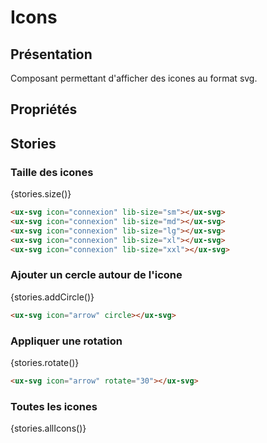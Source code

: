 
# Icons

<Meta title="Components|Images-Icones/Icons" />

## Présentation

Composant permettant d'afficher des icones au format svg.

## Propriétés

<Props of="ux-svg" />

## Stories

### Taille des icones
<Preview withSource="none">
  <Story name="Size" height="60px">
    {stories.size()}
  </Story>
</Preview>

```html
<ux-svg icon="connexion" lib-size="sm"></ux-svg>
<ux-svg icon="connexion" lib-size="md"></ux-svg>
<ux-svg icon="connexion" lib-size="lg"></ux-svg>
<ux-svg icon="connexion" lib-size="xl"></ux-svg>
<ux-svg icon="connexion" lib-size="xxl"></ux-svg>
```

### Ajouter un cercle autour de l'icone
<Preview withSource="none">
  <Story name="Circle" height="40px">
    {stories.addCircle()}
  </Story>
</Preview>

```html
<ux-svg icon="arrow" circle></ux-svg>
```

### Appliquer une rotation
<Preview withSource="none">
  <Story name="Rotate" height="40px">
    {stories.rotate()}
  </Story>
</Preview>

```html
<ux-svg icon="arrow" rotate="30"></ux-svg>
```

<!-- Ne génère pas de shadowDOM dans le storybook
### Ajouter une ombre
<Preview withSource="none">
  <Story name="Shadow" height="40px">
    {stories.addShadow()}
  </Story>
</Preview>

```html
<ux-svg icon="arrow-down" shadow></ux-svg>
``` -->

### Toutes les icones
<Preview withSource="none">
  <Story name="AllIcons" height="600px">
    {stories.allIcons()}
  </Story>
</Preview>

